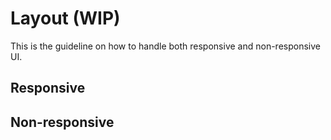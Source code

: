 
<Meta title="Design System|Layout" />

# Layout (WIP)

This is the guideline on how to handle both responsive and non-responsive UI.

## Responsive

## Non-responsive
